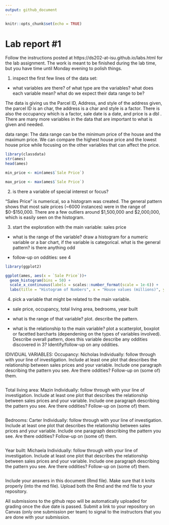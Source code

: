 ```yaml
---
output: github_document
---
```


<!-- README.md is generated from README.Rmd. Please edit the README.Rmd file -->


```r
knitr::opts_chunk$set(echo = TRUE)
```

# Lab report #1

Follow the instructions posted at https://ds202-at-isu.github.io/labs.html for the lab assignment. The work is meant to be finished during the lab time, but you have time until Monday evening to polish things.


1. inspect the first few lines of the data set:

* what variables are there? of what type are the variables? what does each variable mean? what do we expect their data range to be?

The data is giving us the Parcel ID, Address, and style of the address given, the parcel ID is an char, the address is a char and style is a factor. There is also the occupancy which is a factor, sale date is a date, and price is a dbl
. There are many more variables in the data that are important to what is given and needed.


data range:
The data range can be the minimum price of the house and the maximum price. We 
can compare the highest house price and the lowest house price while focusing on the other variables that can affect the price. 

```r
library(classdata)
str(ames)
head(ames)

min_price <- min(ames$`Sale Price`)

max_price <- max(ames$`Sale Price`)


```


2. is there a variable of special interest or focus?

"Sales Price" is numerical, so a histogram was created. The general pattern shows that most sale prices (~6000 instances) were in the range of $0-$150,000. There are a few outliers around $1,500,000 and $2,000,000, which is easily seen on the histogram.


3. start the exploration with the main variable: sales price

* what is the range of the variable? draw a histogram for a numeric variable or a bar chart, if the variable is categorical. what is the general pattern? is there anything odd

* follow-up on oddities: see 4

```r
library(ggplot2)

ggplot(ames, aes(x = `Sale Price`))+
  geom_histogram(bins = 50) +  
  scale_x_continuous(labels = scales::number_format(scale = 1e-6)) +
  labs(title = "Histogram of Numbers", x = "House values (millions)", y = "Frequency")

```

4. pick a variable that might be related to the main variable.
* sale price, occupancy, total living area, bedrooms, year built

* what is the range of that variable? plot. describe the pattern.

* what is the relationship to the main variable? plot a scatterplot, boxplot or facetted barcharts (dependening on the types of variables involved). Describe overall pattern, does this variable describe any oddities discovered in 3? Identify/follow-up on any oddities.


IDIVIDUAL VARIABLES: 
  Occupancy: Nicholas
Individually: follow through with your line of investigation. 
Include at least one plot that describes the relationship between sales prices and your variable. 
Include one paragraph describing the pattern you see. Are there oddities? 
Follow-up on (some of) them.
```r

```


  Total living area: Mazin
Individually: follow through with your line of investigation. 
Include at least one plot that describes the relationship between sales prices and your variable. 
Include one paragraph describing the pattern you see. Are there oddities? 
Follow-up on (some of) them.
```r

```


  Bedrooms: Carter
Individually: follow through with your line of investigation. 
Include at least one plot that describes the relationship between sales prices and your variable. 
Include one paragraph describing the pattern you see. Are there oddities? 
Follow-up on (some of) them.
```r

```

  Year built: Michaela 
Individually: follow through with your line of investigation. 
Include at least one plot that describes the relationship between sales prices and your variable. 
Include one paragraph describing the pattern you see. Are there oddities? 
Follow-up on (some of) them.

```r

```


Include your answers in this document (Rmd file). Make sure that it knits properly (into the md file). Upload both the Rmd and the md file to your repository.  

All submissions to the github repo will be automatically uploaded for grading once the due date is passed.
Submit a link to your repository on Canvas (only one submission per team) to signal to the instructors that you are done with your submission.
